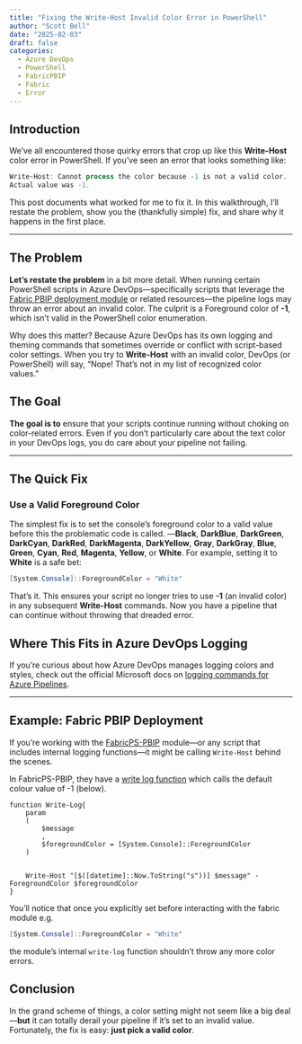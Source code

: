 ---
title: "Fixing the Write-Host Invalid Color Error in PowerShell"
author: "Scott Bell"
date: "2025-02-03"
draft: false
categories: 
  - Azure DevOps
  - PowerShell
  - FabricPBIP
  - Fabric
  - Error
---

## Introduction

We’ve all encountered those quirky errors that crop up like this **Write-Host** color error in PowerShell.  If you’ve seen an error that looks something like:

```powershell
Write-Host: Cannot process the color because -1 is not a valid color. (Parameter 'value')
Actual value was -1.
```

This post documents what worked for me to fix it. In this walkthrough, I’ll restate the problem, show you the (thankfully simple) fix, and share why it happens in the first place.

---

## The Problem

**Let’s restate the problem** in a bit more detail. When running certain PowerShell scripts in Azure DevOps—specifically scripts that leverage the [Fabric PBIP deployment module](https://github.com/microsoft/Analysis-Services/tree/master/pbidevmode/fabricps-pbip) or related resources—the pipeline logs may throw an error about an invalid color. The culprit is a Foreground color of **-1**, which isn’t valid in the PowerShell color enumeration.

Why does this matter? Because Azure DevOps has its own logging and theming commands that sometimes override or conflict with script-based color settings. When you try to **Write-Host** with an invalid color, DevOps (or PowerShell) will say, “Nope! That’s not in my list of recognized color values.”

## The Goal

**The goal is to** ensure that your scripts continue running without choking on color-related errors. Even if you don’t particularly care about the text color in your DevOps logs, you do care about your pipeline not failing.

---

## The Quick Fix

### Use a Valid Foreground Color

The simplest fix is to set the console’s foreground color to a valid value before this the problematic code is called. —**Black**, **DarkBlue**, **DarkGreen**, **DarkCyan**, **DarkRed**, **DarkMagenta**, **DarkYellow**, **Gray**, **DarkGray**, **Blue**, **Green**, **Cyan**, **Red**, **Magenta**, **Yellow**, or **White**. For example, setting it to **White** is a safe bet:

```powershell
[System.Console]::ForegroundColor = "White"
```

That’s it. This ensures your script no longer tries to use **-1** (an invalid color) in any subsequent **Write-Host** commands. Now you have a pipeline that can continue without throwing that dreaded error.


## Where This Fits in Azure DevOps Logging

If you’re curious about how Azure DevOps manages logging colors and styles, check out the official Microsoft docs on [logging commands for Azure Pipelines](https://learn.microsoft.com/en-us/azure/devops/pipelines/scripts/logging-commands?view=azure-devops&tabs=bash). 

---

## Example: Fabric PBIP Deployment

If you’re working with the [FabricPS-PBIP](https://github.com/microsoft/Analysis-Services/tree/master/pbidevmode/fabricps-pbip) module—or any script that includes internal logging functions—it might be calling `Write-Host` behind the scenes. 

In FabricPS-PBIP, they have a [write log function](https://github.com/microsoft/Analysis-Services/blob/77dc1865cd5fa1253d60dcbe7940c33c955b11e8/pbidevmode/fabricps-pbip/FabricPS-PBIP.psm1#L41-L50) which calls the default colour value of -1 (below).

```
function Write-Log{
    param
    (
        $message
        ,
        $foregroundColor = [System.Console]::ForegroundColor
    )


    Write-Host "[$([datetime]::Now.ToString("s"))] $message" -ForegroundColor $foregroundColor
}
```

You’ll notice that once you explicitly set before interacting with the fabric module e.g.

```powershell
[System.Console]::ForegroundColor = "White"
```

the module’s internal `write-log` function shouldn’t throw any more color errors.

## Conclusion

In the grand scheme of things, a color setting might not seem like a big deal—**but** it can totally derail your pipeline if it’s set to an invalid value. Fortunately, the fix is easy: **just pick a valid color**.
